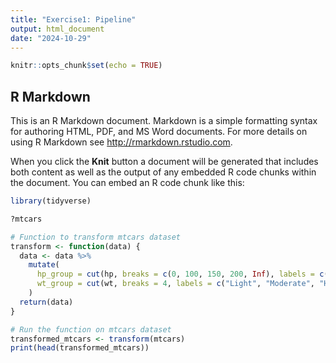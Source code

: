 ```yaml
---
title: "Exercise1: Pipeline"
output: html_document
date: "2024-10-29"
---
```


```r
knitr::opts_chunk$set(echo = TRUE)
```

## R Markdown

This is an R Markdown document. Markdown is a simple formatting syntax for authoring HTML, PDF, and MS Word documents. For more details on using R Markdown see <http://rmarkdown.rstudio.com>.

When you click the **Knit** button a document will be generated that includes both content as well as the output of any embedded R code chunks within the document. You can embed an R code chunk like this:

```r

library(tidyverse)
```

```r
?mtcars
```

```r
# Function to transform mtcars dataset
transform <- function(data) {
  data <- data %>%
    mutate(
      hp_group = cut(hp, breaks = c(0, 100, 150, 200, Inf), labels = c("Low", "Medium", "High", "Very High")),
      wt_group = cut(wt, breaks = 4, labels = c("Light", "Moderate", "Heavy", "Very Heavy"))
    )
  return(data)
}

# Run the function on mtcars dataset
transformed_mtcars <- transform(mtcars)
print(head(transformed_mtcars))
```
